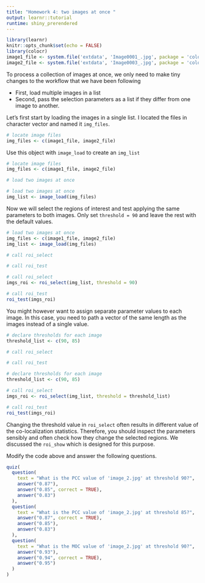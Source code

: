 ```yaml
---
title: "Homework 4: two images at once "
output: learnr::tutorial
runtime: shiny_prerendered
---
```


```r
library(learnr)
knitr::opts_chunk$set(echo = FALSE)
library(colocr)
image1_file <- system.file('extdata', 'Image0001_.jpg', package = 'colocr')
image2_file <- system.file('extdata', 'Image0003_.jpg', package = 'colocr')
```


To process a collection of images at once, we only need to make tiny changes to
the workflow that we have been following

- First, load multiple images in a list
- Second, pass the selection parameters as a list if they differ from one image 
to another.

Let's first start by loading the images in a single list. I located the files
in character vector and named it `img_files`. 

```r
# locate image files
img_files <- c(image1_file, image2_file)
```

Use this object with `image_load` to create an `img_list`

```r
# locate image files
img_files <- c(image1_file, image2_file)
```

```r
# load two images at once
```

```r
# load two images at once
img_list <- image_load(img_files)
```

Now we will select the regions of interest and test applying the same parameters
to both images. Only set `threshold = 90` and leave the rest with the default
values.

```r
# load two images at once
img_files <- c(image1_file, image2_file)
img_list <- image_load(img_files)
```

```r
# call roi_select

# call roi_test
```

```r
# call roi_select
imgs_roi <- roi_select(img_list, threshold = 90)

# call roi_test
roi_test(imgs_roi)
```

You might however want to assign separate parameter values to each image. In
this case, you need to path a vector of the same length as the images instead of
a single value.

```r
# declare thresholds for each image
threshold_list <- c(90, 85)

# call roi_select

# call roi_test
```

```r
# declare thresholds for each image
threshold_list <- c(90, 85)

# call roi_select
imgs_roi <- roi_select(img_list, threshold = threshold_list)

# call roi_test
roi_test(imgs_roi)
```

Changing the threshold value in `roi_select` often results in different value of
the co-localization statistics. Therefore, you should inspect the parameters 
sensibly and often check how they change the selected regions. We discussed the 
`roi_show` which is designed for this purpose. 

Modify the code above and answer the following questions.

```r
quiz(
  question(
    text = "What is the PCC value of 'image_2.jpg' at threshold 90?",
    answer("0.87"),
    answer("0.85", correct = TRUE),
    answer("0.83")
  ),
  question(
    text = "What is the PCC value of 'image_2.jpg' at threshold 85?",
    answer("0.87", correct = TRUE),
    answer("0.85"),
    answer("0.83")
  ),
  question(
    text = "What is the MOC value of 'image_2.jpg' at threshold 90?",
    answer("0.93"),
    answer("0.94", correct = TRUE),
    answer("0.95")
  )
)
```

